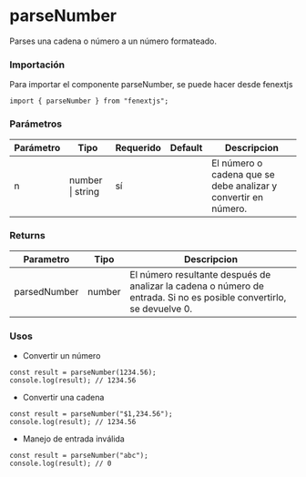 # parseNumber

Parses una cadena o número a un número formateado.

### Importación

Para importar el componente parseNumber, se puede hacer desde fenextjs

```tsx copy
import { parseNumber } from "fenextjs";
```

### Parámetros

| Parámetro | Tipo | Requerido | Default | Descripcion |
| --------- | ---- | --------- | ------- | ----------- |
| n | number \| string | sí |  | El número o cadena que se debe analizar y convertir en número. |
### Returns

| Parametro | Tipo | Descripcion |
| --------- | ---- | ----------- |
| parsedNumber | number  | El número resultante después de analizar la cadena o número de entrada. Si no es posible convertirlo, se devuelve 0. |
### Usos

- Convertir un número

```tsx copy
const result = parseNumber(1234.56);
console.log(result); // 1234.56
```

- Convertir una cadena

```tsx copy
const result = parseNumber("$1,234.56");
console.log(result); // 1234.56
```

- Manejo de entrada inválida

```tsx copy
const result = parseNumber("abc");
console.log(result); // 0
```

